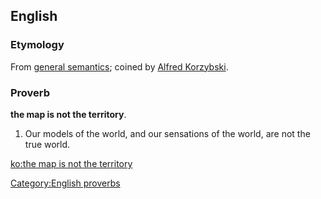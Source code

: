 ==English==
{{wikipedia}}

===Etymology===
From [[w:General_semantics|general semantics]]; coined by [[w:Alfred Korzybski|Alfred Korzybski]].

===Proverb===
'''the map is not the territory'''.

# Our models of the world, and our sensations of the world, are not the true world.

[[Category:English proverbs]]

[[ko:the map is not the territory]]